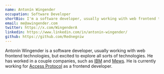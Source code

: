 ```yaml
---
name: Antonín Wingender
occupation: Software Developer
shortBio: I'm a software developer, usually working with web frontend technologies. I also like to build my own apps and do some indie hacking.
email: me@awingender.com
twitter: https://x.com/WingenderA
linkedin: https://www.linkedin.com/in/antonin-wingender/
github: https://github.com/Rednegniw
---
```


Antonín Wingender is a software developer, usually working with web frontend technologies, but excited to explore all sorts of technologies. He has worked in a couple companies, such as [IBM](https://www.ibm.com) and [Mews](https://www.mews.com). He is currently working for [Access Protocol](https://www.accessprotocol.co) as a frontend developer.
